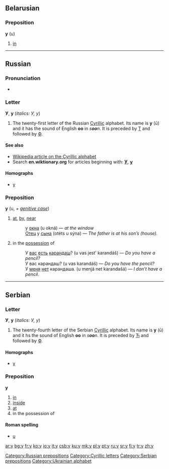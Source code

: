 {{see|y|ყ}}
==Belarusian==

===Preposition===
'''у''' (u)

# [[in]]

----

==Russian==

===Pronunciation===
* {{IPA|[u]}}

===Letter===
'''У''', '''у''' (''italics: У, у'')

# The twenty-first letter of the Russian [[Cyrillic]] alphabet. Its name is '''у''' (ū) and it has the sound of English '''oo''' in ''s'''oo'''n''. It is preceded by [[т|Т]] and followed by [[ф|Ф]].

====See also====
*[[w:Cyrillic alphabet|Wikipedia article on the Cyrillic alphabet]]
*Search '''en.wiktionary.org''' for articles beginning with: '''[http://en.wiktionary.org/w/index.php?title=Special%3AAllpages&from=%D0%A3&namespace=0 У]''', '''[http://en.wiktionary.org/w/index.php?title=Special%3AAllpages&from=%D1%83&namespace=0 у]'''

====Homographs====
{{rfc-header|Homographs}}
*[[y]]


===Preposition===
'''у''' (u, ''+ [[genitive case]]'')

# [[at]], [[by]], [[near]]
#: у [[окно|окна]] (u okná) — ''at the window''
#: [[Отец]] у [[сын|сына]] (otéts u sýna) — ''The father is at his son’s (house).''
# in the [[possession]] of
#: У [[вы|вас]] [[есть]] [[карандаш]]? (u vas jest’ karandáš) — ''Do you have a pencil?''
#: У вас карандаш? (u vas karandáš) — ''Do you have the pencil?''
#: У [[я|меня]] [[нет]] карандаша. (u menjá net karandašá) — ''I don’t have a pencil.''

----

==Serbian==

===Letter===
'''У''', '''у''' (''italics: У, у'')

# The twenty-fourth letter of the Serbian [[Cyrillic]] alphabet. Its name is '''у''' (ū) and it hs the sound of English '''oo''' in ''s'''oo'''n''. It is preceded by [[ћ|Ћ]] and followed by [[ф|Ф]].

====Homographs====
{{rfc-header|Homographs}}
*[[y]]

===Preposition===
'''у'''

# [[in]]
# [[inside]]
# [[at]]
# in the possession of

====Roman spelling====
*[[u#Serbian|u]]

[[Category:Russian prepositions]]
[[Category:Cyrillic letters]]
[[Category:Serbian prepositions]]
[[Category:Ukrainian alphabet]]

[[ar:у]]
[[bg:у]]
[[fr:у]]
[[ko:у]]
[[io:у]]
[[it:у]]
[[csb:у]]
[[ku:у]]
[[mk:у]]
[[pl:у]]
[[pt:у]]
[[ru:у]]
[[sr:у]]
[[fi:у]]
[[tr:у]]
[[zh:у]]